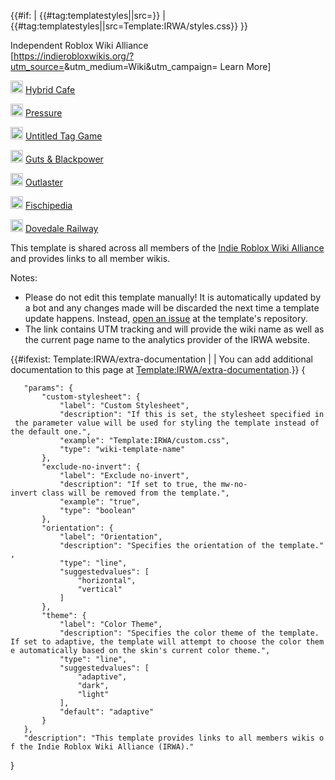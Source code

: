 {{#if: {{{custom-stylesheet|}}}
| {{#tag:templatestyles||src={{{custom-stylesheet}}}}}
| {{#tag:templatestyles||src=Template:IRWA/styles.css}}
}}
<div class="irwa-navigation {{#ifeq: {{{exclude-no-invert|}}} | true | | mw-no-invert }} {{#if: {{{custom-stylesheet|}}} | | irwa-conf-{{{orientation|horizontal}}} irwa-color-{{{theme|adaptive}}} }}">
<div class="irwa-header">
<span class="irwa-title">Independent Roblox Wiki Alliance</span><br>
[https://indierobloxwikis.org/?utm_source={{urlencode:{{SITENAME}}}}&utm_medium=Wiki&utm_campaign={{FULLPAGENAME}} Learn More]
</div>
<div class="irwa-members">
  <div class="irwa-member invert-member-icon-dark">[[File:HybridCafeWikiLogo.svg|class=hybrid-cafe-logo  mw-no-invert|20px]] [https://hybridcafe.wiki Hybrid Cafe]</div>
  <div class="irwa-member invert-member-icon">[[File:PressureWikiLogo.png|class=pressure-logo  mw-no-invert|20px]] [https://urbanshade.org Pressure ]</div>
  <div class="irwa-member">[[File:UTGWikiLogo.png|class=utg-logo  mw-no-invert|20px]] [https://utg.miraheze.org Untitled Tag Game]</div>
  <div class="irwa-member">[[File:GBPWikiLogo.png|class=gbp-logo  mw-no-invert|20px]] [https://gbp.miraheze.org Guts & Blackpower]</div>
  <div class="irwa-member">[[File:OutlasterWikiLogo.png|class=outlaster-logo  mw-no-invert|20px]] [https://outlaster.miraheze.org Outlaster]</div>
  <div class="irwa-member">[[File:FischWikiLogo.png|class=fisch-logo  mw-no-invert|20px]] [https://fischipedia.org Fischipedia]</div>
  <div class="irwa-member">[[File:DovedaleWikiLogo.png|class=dovedale-logo  mw-no-invert|20px]] [https://dovedale.wiki Dovedale Railway]</div>
</div>
</div>
<noinclude>
This template is shared across all members of the [https://indierobloxwikis.org/ Indie Roblox Wiki Alliance] and provides links to all member wikis.

Notes:
* Please do not edit this template manually! It is automatically updated by a bot and any changes made will be discarded the next time a template update happens. Instead, [https://github.com/Roblox-Indie-Wikis/irwa-templates/issues open an issue] at the template's repository.
* The link contains UTM tracking and will provide the wiki name as well as the current page name to the analytics provider of the IRWA website. 

{{#ifexist: Template:IRWA/extra-documentation | {{IRWA/extra-documentation}} | You can add additional documentation to this page at [[Template:IRWA/extra-documentation]].}}
<templatedata>
{
	"params": {
		"custom-stylesheet": {
			"label": "Custom Stylesheet",
			"description": "If this is set, the stylesheet specified in the parameter value will be used for styling the template instead of the default one.",
			"example": "Template:IRWA/custom.css",
			"type": "wiki-template-name"
		},
		"exclude-no-invert": {
			"label": "Exclude no-invert",
			"description": "If set to true, the mw-no-invert class will be removed from the template.",
			"example": "true",
			"type": "boolean"
		},
		"orientation": {
			"label": "Orientation",
			"description": "Specifies the orientation of the template.",
			"type": "line",
			"suggestedvalues": [
				"horizontal",
				"vertical"
			]
		},
		"theme": {
			"label": "Color Theme",
			"description": "Specifies the color theme of the template. If set to adaptive, the template will attempt to choose the color theme automatically based on the skin's current color theme.",
			"type": "line",
			"suggestedvalues": [
				"adaptive",
				"dark",
				"light"
			],
			"default": "adaptive"
		}
	},
	"description": "This template provides links to all members wikis of the Indie Roblox Wiki Alliance (IRWA)."
}
</templatedata>
</noinclude>
